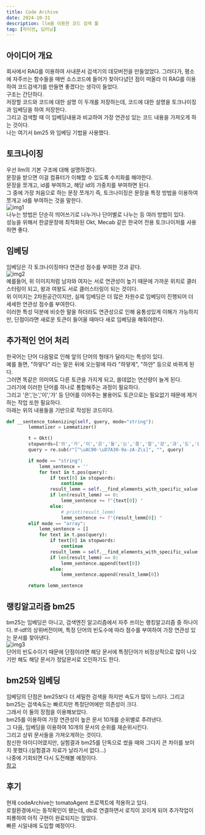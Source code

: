 ```yaml
---
title: Code Archive
date: 2024-10-31
description: llm을 이용한 코드 검색 툴
tag: [파이썬, 딥러닝]
---
```


## 아이디어 개요  
회사에서 RAG를 이용하여 사내문서 검색기의 데모버전을 만들었었다. 
그러다가, 평소에 자주쓰는 함수들을 매번 소스코드에 들어가 찾아다녔던 점이 떠올라 이 RAG를 이용하여 코드검색기를 만들면 좋겠다는 생각이 들었다.  
구조는 간단하다.  
저장할 코드와 코드에 대한 설명 이 두개를 저장하는데, 코드에 대한 설명을 토크나이징과 임베딩을 하여 저장한다.  
그리고 검색할 때 이 임베딩내용과 비교하여 가장 연관성 있는 코드 내용을 가져오게 하는 것이다.  
나는 여기서 bm25 와 임베딩 기법을 사용했다.  

## 토크나이징  
우선 llm의 기본 구조에 대해 설명하겠다.  
문장을 받으면 이걸 컴퓨터가 이해할 수 있도록 수치화를 해야한다.  
문장을 쪼개고, id를 부여하고, 해당 id의 가중치를 부여하면 된다.  
그 중에 가장 처음으로 하는 문장 쪼개기 즉, 토크나이징은 문장을 특정 방법을 이용하여 쪼개고 id를 부여하는 것을 말한다.  
![img1](https://mlarchive.com/wp-content/uploads/2024/03/featured-image-1-1-1024x661-1024x585.png)   
나누는 방법은 단순히 띄어쓰기로 나누거나 단어별로 나누는 등 여러 방법이 있다.  
성능을 위해서 한글문장에 최적화된 Okt, Mecab 같은 한국어 전용 토크나이저를 사용하면 좋다.

## 임베딩  
임베딩은 각 토크나이징마다 연관성 점수를 부여한 것과 같다.  
![img2](https://arize.com/wp-content/uploads/2022/06/blog-king-queen-embeddings.jpg)  
예를들어, 위 이미지처럼 남자와 여자는 서로 연관성이 높기 때문에 가까운 위치로 클러스터링이 되고, 왕과 여왕도 서로 클러스터링이 되는 것이다.  
위 이미지는 2차원공간이지만, 실제 임베딩은 더 많은 차원수로 임베딩이 진행되어 더 세세한 연관성 점수를 부여한다.  
이러한 특성 덕분에 비슷한 말을 하더라도 연관성으로 인해 융통성있게 이해가 가능하지만, 단점이라면 새로운 토큰이 들어올 때마다 새로 임베딩을 해줘야한다.  

## 추가적인 언어 처리  
한국어는 단어 다음말로 인해 앞의 단어의 형태가 달라지는 특성이 있다.  
예를 들면, "하얗다" 라는 말은 뒤에 오는말에 따라 "하얗게", "하얀" 등으로 바뀌게 된다.  
그러면 똑같은 의미여도 다른 토큰을 가지게 되고, 쓸데없는 연산량이 늘게 된다.  
그러기에 이러한 단어를 하나로 통합해주는 과정이 필요하다.  
그리고 '은','는','이','가' 등 단어를 이어주는 불용어도 토큰으로는 필요없기 때문에 제거하는 작업 또한 필요하다.  
아래는 위의 내용들을 기반으로 작성된 코드이다.
```python
def __sentence_tokenizing(self, query, mode="string"):
        lemmatizer = Lemmatizer()

        t = Okt()
        stopwords=['의','가','이','은','들','는','좀','잘','걍','과','도','를','으로','자','에','와','한','하다']
        query = re.sub(r"[^\uAC00-\uD7A30-9a-zA-Z\s]", "", query)

        if mode == "string":
            lemm_sentence = ''
            for text in t.pos(query):
                if text[0] in stopwords:
                    continue
                result_lemm = self.__find_elements_with_specific_value(lemmatizer.lemmatize(text[0]),text[1]) #0 = 텍스트, 1 = 품사
                if len(result_lemm) == 0:
                    lemm_sentence += f"{text[0]} "
                else:
                    # print(result_lemm)
                    lemm_sentence += f"{result_lemm[0]} "
        elif mode == "array":
            lemm_sentence = []
            for text in t.pos(query):
                if text[0] in stopwords:
                    continue
                result_lemm = self.__find_elements_with_specific_value(lemmatizer.lemmatize(text[0]),text[1]) #0 = 텍스트, 1 = 품사
                if len(result_lemm) == 0:
                    lemm_sentence.append(text[0])
                else:
                    lemm_sentence.append(result_lemm[0])

        return lemm_sentence
```

## 랭킹알고리즘 bm25
bm25는 임베딩은 아니고, 검색엔진 알고리즘에서 자주 쓰이는 랭킹알고리즘 중 하나이다.  tf-idf의 상위버전이며, 특정 단어의 빈도수에 따라 점수를 부여하여 가장 연관성 있는 문서를 찾아낸다.  
![img3](https://media.licdn.com/dms/image/D4E12AQHEdTb8AclFDg/article-cover_image-shrink_600_2000/0/1719789113672?e=2147483647&v=beta&t=Hp689GeZ9omkUDv-DaKmmGr3ONXc9ml1XA2vaxuktZM)  
단어의 빈도수이기 때문에 단점이라면 해당 문서에 특정단어가 비정상적으로 많이 나오기만 해도 해당 문서가 정답문서로 오인하기도 한다.  

## bm25와 임베딩  
임베딩의 단점은 bm25보다 더 세밀한 검색을 하지만 속도가 많이 느리다. 그리고 bm25는 검색속도는 빠르지만 특정단어에만 의존성이 크다.  
그래서 이 둘의 장점을 이용해보았다.  
bm25를 이용하여 가장 연관성이 높은 문서 10개를 순위별로 추려낸다.  
그 다음, 임베딩을 이용하여 10개의 문서의 순위를 재순위시킨다.  
그리고 상위 문서들을 가져오게하는 것이다.  
참신한 아이디어였지만, 실험결과 bm25를 단독으로 썼을 때와 그다지 큰 차이를 보이지 못했다.(실험결과 자료가 날라가서 없다...)  
나중에 기회되면 다시 도전해볼 예정이다.  
[참고](https://github.com/jaeyeongs/BM25-KoSBERT)  

## 후기  
현재 codeArchive는 tomatoAgent 프로젝트에 적용하고 있다.  
로컬환경에서는 동작확인이 됐는데, db로 연결하면서 로직이 꼬이게 되어 추가작업이 피룡하여 아직 구현이 완료되지는 않았다.  
빠른 시일내에 도입할 예정이다.  
